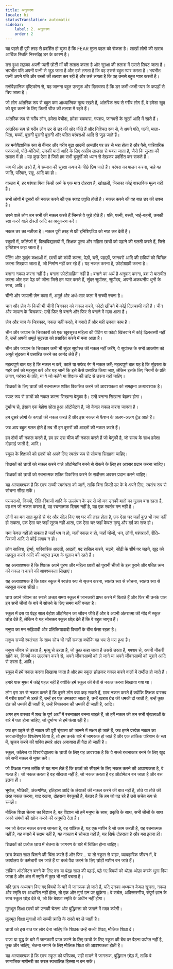 ```yaml
---
title: अनुकरण
locale: hi
statusTranslation: automatic
sidebar:
    label: 2. अनुकरण
    order: 2
---
```

यह पहले ही पूरी तरह से प्रदर्शित हो चुका है कि FEAR मुफ्त पहल को रोकता है। लाखों लोगों की खराब आर्थिक स्थिति निस्संदेह डर के कारण है।

डरा हुआ लड़का अपनी प्यारी छोटी माँ की तलाश करता है और सुरक्षा की तलाश में उससे लिपट जाता है। भयभीत पति अपनी पत्नी से जुड़ जाता है और उसे लगता है कि वह उससे बहुत प्यार करता है। भयभीत पत्नी अपने पति और बच्चों की तलाश कर रही है और उसे लगता है कि वह उनसे बहुत प्यार करती है।

मनोवैज्ञानिक दृष्टिकोण से, यह जानना बहुत उत्सुक और दिलचस्प है कि डर कभी-कभी प्यार के कपड़ों से छिप जाता है।

जो लोग आंतरिक रूप से बहुत कम आध्यात्मिक मूल्य रखते हैं, आंतरिक रूप से गरीब लोग हैं, वे हमेशा खुद को पूरा करने के लिए किसी चीज की तलाश में रहते हैं।

आंतरिक रूप से गरीब लोग, हमेशा पेचीदा, हमेशा बकवास, गपशप, जानवरों के सुखों आदि में रहते हैं।

आंतरिक रूप से गरीब लोग डर से डर की ओर जीते हैं और निश्चित रूप से, वे अपने पति, पत्नी, माता-पिता, बच्चों, पुरानी पुरानी पुरानी और पतित परंपराओं आदि से जुड़ जाते हैं।

हर मनोवैज्ञानिक रूप से बीमार और गरीब बूढ़ा आदमी आमतौर पर डर से भरा होता है और पैसे, पारिवारिक परंपराओं, पोते-पोतियों, उनकी यादों आदि के लिए असीम लालसा से घबरा जाता है, जैसे कि सुरक्षा की तलाश में हो। यह कुछ ऐसा है जिसे हम सभी बुजुर्गों को ध्यान से देखकर प्रदर्शित कर सकते हैं।

जब भी लोग डरते हैं, वे सम्मान की सुरक्षा कवच के पीछे छिप जाते हैं। परंपरा का पालन करना, चाहे वह जाति, परिवार, राष्ट्र, आदि का हो।

वास्तव में, हर परंपरा बिना किसी अर्थ के एक मात्र दोहराव है, खोखली, जिसका कोई वास्तविक मूल्य नहीं है।

सभी लोगों में दूसरों की नकल करने की एक स्पष्ट प्रवृत्ति होती है। नकल करने की वह बात डर की उपज है।

डरने वाले लोग उन सभी की नकल करते हैं जिनसे वे जुड़े होते हैं। पति, पत्नी, बच्चों, भाई-बहनों, उनकी रक्षा करने वाले दोस्तों आदि का अनुकरण करें।

नकल डर का नतीजा है। नकल पूरी तरह से फ्री इनिशिएटिव को नष्ट कर देती है।

स्कूलों में, कॉलेजों में, विश्वविद्यालयों में, शिक्षक पुरुष और महिला छात्रों को पढ़ाने की गलती करते हैं, जिसे इमिटेशन कहा जाता है।

पेंटिंग और ड्राइंग कक्षाओं में, छात्रों को कॉपी करना, पेड़ों, घरों, पहाड़ों, जानवरों आदि की छवियों को चित्रित करना सिखाया जाता है, जो निर्माण नहीं कर रहे हैं। यह नकल करना है, फ़ोटोग्राफ़ी करना है।

बनाना नकल करना नहीं है। बनाना फ़ोटोग्राफ़िंग नहीं है। बनाने का अर्थ है अनुवाद करना, ब्रश से बातचीत करना और उस पेड़ को जीना जिसे हम प्यार करते हैं, सुंदर सूर्यास्त, सूर्योदय, अपनी अकथनीय धुनों के साथ, आदि।

चीनी और जापानी ज़ेन कला में, अमूर्त और अर्ध-सार कला में सच्ची रचना है।

चान और ज़ेन के किसी भी चीनी चित्रकार को नकल करने, फोटो खींचने में कोई दिलचस्पी नहीं है। चीन और जापान के चित्रकार: उन्हें फिर से बनाने और फिर से बनाने में मज़ा आता है।

ज़ेन और चान के चित्रकार, नकल नहीं करते, वे बनाते हैं और यही उनका काम है।

चीन और जापान के चित्रकारों को एक खूबसूरत महिला की पेंटिंग या फोटो खिंचवाने में कोई दिलचस्पी नहीं है, उन्हें अपनी अमूर्त सुंदरता को प्रसारित करने में मजा आता है।

चीन और जापान के चित्रकार कभी भी सुंदर सूर्यास्त की नकल नहीं करेंगे, वे सूर्यास्त के सभी आकर्षण को अमूर्त सुंदरता में प्रसारित करने का आनंद लेते हैं।

महत्वपूर्ण बात यह है कि नकल न करें, काले या सफेद रंग में नकल करें; महत्वपूर्ण बात यह है कि सुंदरता के गहरे अर्थ को महसूस करें और यह जानें कि इसे कैसे प्रसारित किया जाए, लेकिन इसके लिए नियमों के प्रति लगाव, परंपरा के प्रति, या वे जो कहेंगे या शिक्षक की डांट से डरना नहीं चाहिए।

शिक्षकों के लिए छात्रों की रचनात्मक शक्ति विकसित करने की आवश्यकता को समझना अत्यावश्यक है।

स्पष्ट रूप से छात्रों को नकल करना सिखाना बेतुका है। उन्हें बनाना सिखाना बेहतर होगा।

दुर्भाग्य से, इंसान एक बेहोश सोता हुआ ऑटोमेटन है, जो केवल नकल करना जानता है।

हम दूसरे लोगों के कपड़ों की नकल करते हैं और इस नकल से फैशन के अलग-अलग ट्रेंड आते हैं।

जब आप बहुत गलत होते हैं तब भी हम दूसरों की आदतों की नकल करते हैं।

हम दोषों की नकल करते हैं, हम हर उस चीज की नकल करते हैं जो बेतुकी है, जो समय के साथ हमेशा दोहराई जाती है, आदि।

स्कूल के शिक्षकों को छात्रों को अपने लिए स्वतंत्र रूप से सोचना सिखाना चाहिए।

शिक्षकों को छात्रों को नकल करने वाले ऑटोमेटॉन बनने से रोकने के लिए हर अवसर प्रदान करना चाहिए।

शिक्षकों को छात्रों को रचनात्मक शक्ति विकसित करने के सर्वोत्तम अवसर प्रदान करने चाहिए।

यह अत्यावश्यक है कि छात्र सच्ची स्वतंत्रता को जानें, ताकि बिना किसी डर के वे अपने लिए, स्वतंत्र रूप से सोचना सीख सकें।

परम्पराओं, नियमों, रीति-रिवाजों आदि के उल्लंघन के डर से जो मन उनकी बातों का गुलाम बना रहता है, वह मन जो नकल करता है, वह रचनात्मक दिमाग नहीं है, यह एक स्वतंत्र मन नहीं है।

लोगों का मन सात मुहरों से बंद और सील किए गए घर की तरह होता है, एक ऐसा घर जहाँ कुछ भी नया नहीं हो सकता, एक ऐसा घर जहाँ सूरज नहीं आता, एक ऐसा घर जहाँ केवल मृत्यु और दर्द का राज हो।

नया केवल वहीं हो सकता है जहाँ भय न हो, जहाँ नकल न हो, जहाँ चीजों, धन, लोगों, परंपराओं, रीति-रिवाजों आदि से कोई लगाव न हो।

लोग साज़िश, ईर्ष्या, पारिवारिक आदतों, आदतों, पद हासिल करने, चढ़ने, सीढ़ी के शीर्ष पर चढ़ने, खुद को महसूस करने आदि की अतृप्त इच्छा के गुलाम बने रहते हैं।

यह अत्यावश्यक है कि शिक्षक अपने पुरुष और महिला छात्रों को पुरानी चीजों के इस पुराने और पतित क्रम की नकल न करने की आवश्यकता सिखाएं।

यह अत्यावश्यक है कि छात्र स्कूल में स्वतंत्र रूप से सृजन करना, स्वतंत्र रूप से सोचना, स्वतंत्र रूप से महसूस करना सीखें।

छात्र अपने जीवन का सबसे अच्छा समय स्कूल में जानकारी प्राप्त करने में बिताते हैं और फिर भी उनके पास इन सभी चीजों के बारे में सोचने के लिए समय नहीं बचता है।

स्कूल में दस या पंद्रह साल बेहोश ऑटोमेटन का जीवन जीते हैं और वे अपनी अंतरात्मा की नींद में स्कूल छोड़ देते हैं, लेकिन वे यह सोचकर स्कूल छोड़ देते हैं कि वे बहुत जागृत हैं।

मनुष्य का मन रूढ़िवादी और प्रतिक्रियावादी विचारों के बीच फंसा रहता है।

मनुष्य सच्ची स्वतंत्रता के साथ सोच भी नहीं सकता क्योंकि वह भय से भरा हुआ है।

मनुष्य जीवन से डरता है, मृत्यु से डरता है, जो कुछ कहा जाता है उससे डरता है, गपशप से, अपनी नौकरी खोने का, नियमों का उल्लंघन करने से, अपने जीवनसाथी को ले जाने या अपने जीवनसाथी को चुराने आदि से डरता है, आदि।

स्कूल में हमें नकल करना सिखाया जाता है और हम स्कूल छोड़कर नकल करने वालों में तब्दील हो जाते हैं।

हमारे पास मुफ्त में कोई पहल नहीं है क्योंकि हमें स्कूल की बेंचों से नकल करना सिखाया गया था।

लोग इस डर से नकल करते हैं कि दूसरे लोग क्या कह सकते हैं, छात्र नकल करते हैं क्योंकि शिक्षक वास्तव में गरीब छात्रों से डरते हैं, उन्हें हर पल धमकाया जाता है, उन्हें खराब ग्रेड की धमकी दी जाती है, उन्हें कुछ दंड की धमकी दी जाती है, उन्हें निष्कासन की धमकी दी जाती है, आदि।

अगर हम वास्तव में शब्द के पूर्ण अर्थों में रचनाकार बनना चाहते हैं, तो हमें नकल की उन सभी श्रृंखलाओं के बारे में पता होना चाहिए, जो दुर्भाग्य से हमें फंसा रही हैं।

जब हम पहले से ही नकल की पूरी श्रृंखला को जानने में सक्षम हो जाते हैं, जब हमने प्रत्येक नकल का सावधानीपूर्वक विश्लेषण किया है, तो हम उनके बारे में जागरूक हो जाते हैं और एक तार्किक परिणाम के रूप में, सृजन करने की शक्ति हमारे अंदर अनायास ही पैदा हो जाती है।

स्कूल, कॉलेज या विश्वविद्यालय के छात्रों के लिए यह आवश्यक है कि वे सच्चे रचनाकार बनने के लिए खुद को सभी नकल से मुक्त करें।

जो शिक्षक गलत तरीके से यह मान लेते हैं कि छात्रों को सीखने के लिए नकल करने की आवश्यकता है, वे गलत हैं। जो नकल करता है वह सीखता नहीं है, जो नकल करता है वह ऑटोमेटन बन जाता है और बस इतना ही।

भूगोल, भौतिकी, अंकगणित, इतिहास आदि के लेखकों की नकल करने की बात नहीं है, तोते या तोते की तरह नकल करना, याद रखना, दोहराना बेवकूफी है, बेहतर है कि हम जो पढ़ रहे हैं उसे सचेत रूप से समझें।

मौलिक शिक्षा चेतना का विज्ञान है, वह विज्ञान जो हमें मनुष्य के साथ, प्रकृति के साथ, सभी चीजों के साथ अपने संबंधों की खोज करने की अनुमति देता है।

मन जो केवल नकल करना जानता है, वह यांत्रिक है, यह एक मशीन है जो काम करती है, यह रचनात्मक नहीं है, यह बनाने में सक्षम नहीं है, यह वास्तव में सोचता नहीं है, यह सिर्फ दोहराता है और बस इतना ही।

शिक्षकों को प्रत्येक छात्र में चेतना के जागरण के बारे में चिंतित होना चाहिए।

छात्र केवल साल बिताने की चिंता करते हैं और फिर... या तो स्कूल से बाहर, व्यावहारिक जीवन में, वे कार्यालय के कर्मचारी बन जाते हैं या बच्चे पैदा करने के लिए छोटी मशीन बन जाते हैं।

टॉकिंग ऑटोमेटन बनने के लिए दस या पंद्रह साल की पढ़ाई, पढ़े गए विषयों को थोड़ा-थोड़ा करके भुला दिया जाता है और अंत में स्मृति में कुछ भी नहीं बचता है।

यदि छात्र अध्ययन किए गए विषयों के बारे में जागरूक हो जाते हैं, यदि उनका अध्ययन केवल सूचना, नकल और स्मृति पर आधारित नहीं होता, तो एक और मुर्गा उन पर झुकेगा। वे सचेत, अविस्मरणीय, संपूर्ण ज्ञान के साथ स्कूल छोड़ देते थे, जो कि बेवफ़ा स्मृति के अधीन नहीं होगा।

मूलभूत शिक्षा छात्रों को उनकी चेतना और बुद्धिमत्ता को जगाने में मदद करेगी।

मूलभूत शिक्षा युवाओं को सच्ची क्रांति के रास्ते पर ले जाती है।

छात्रों को इस बात पर ज़ोर देना चाहिए कि शिक्षक उन्हें सच्ची शिक्षा, मौलिक शिक्षा दें।

राजा या युद्ध के बारे में जानकारी प्राप्त करने के लिए छात्रों के लिए स्कूल की बेंच पर बैठना पर्याप्त नहीं है, कुछ और चाहिए, चेतना जगाने के लिए मौलिक शिक्षा की आवश्यकता होती है।

यह अत्यावश्यक है कि छात्र स्कूल को परिपक्व, सही मायने में जागरूक, बुद्धिमान छोड़ दें, ताकि वे सामाजिक मशीनरी का सरल स्वचालित हिस्सा न बन सकें।
